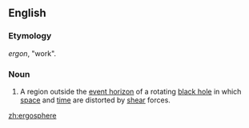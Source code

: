 ==English==

===Etymology===
{{Gk.}} ''ergon'', "work".

===Noun===
{{wikipedia}}
{{en-noun}}

#{{physics}} A region outside the [[event horizon]] of a rotating [[black hole]] in which [[space]] and [[time]] are distorted by [[shear]] forces.

[[zh:ergosphere]]
